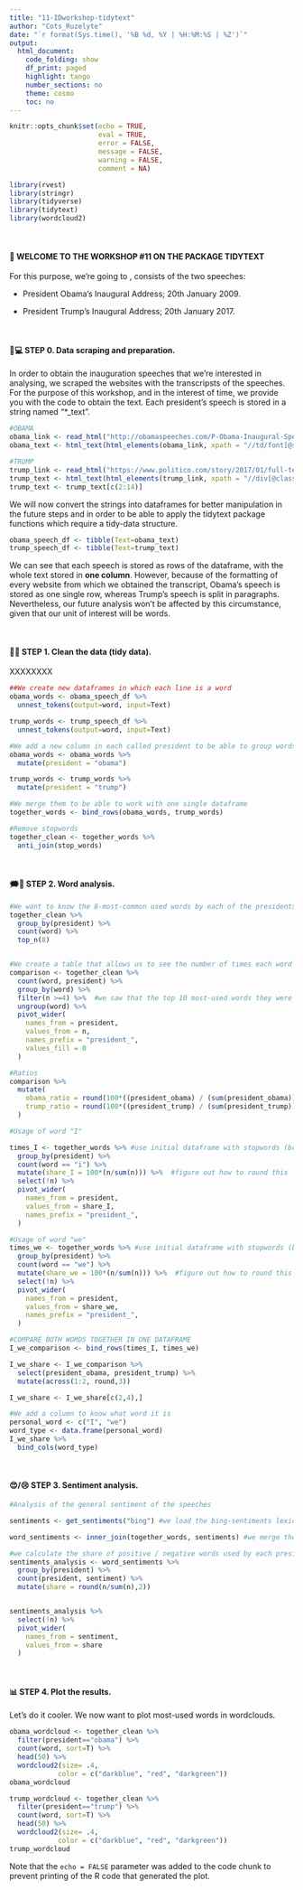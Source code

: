 ```yaml
---
title: "11-IDworkshop-tidytext"
author: "Cots_Ruzelyte"
date: "`r format(Sys.time(), '%B %d, %Y | %H:%M:%S | %Z')`"
output:
  html_document:
    code_folding: show
    df_print: paged
    highlight: tango
    number_sections: no
    theme: cosmo
    toc: no
---
```

  
<style>
div.answer {background-color:#f3f0ff; border-radius: 5px; padding: 20px;}
</style>

```r
knitr::opts_chunk$set(echo = TRUE,
                      eval = TRUE,
                      error = FALSE,
                      message = FALSE,
                      warning = FALSE,
                      comment = NA)
```

```r
library(rvest)
library(stringr)
library(tidyverse)
library(tidytext)
library(wordcloud2)
```

<br>

#### 👋 **WELCOME TO THE WORKSHOP #11 ON THE PACKAGE TIDYTEXT**

For this purpose, we're going to , consists of the two speeches: 

- President Obama's Inaugural Address; 20th January 2009. 

- President Trump's Inaugural Address; 20th January 2017. 


<br>

#### 👩💻 **STEP 0. Data scraping and preparation.**

In order to obtain the inauguration speeches that we're interested in analysing, we scraped the websites with the transcripsts of the speeches. For the purpose of this workshop, and in the interest of time, we provide you with the code to obtain the text. Each president's speech is stored in a string named "*_text". 

```r
#OBAMA
obama_link <- read_html("http://obamaspeeches.com/P-Obama-Inaugural-Speech-Inauguration.htm")
obama_text <- html_text(html_elements(obama_link, xpath = "//td/font[@size='3']")) 

#TRUMP
trump_link <- read_html("https://www.politico.com/story/2017/01/full-text-donald-trump-inauguration-speech-transcript-233907")
trump_text <- html_text(html_elements(trump_link, xpath = "//div[@class='story-text']/p"))
trump_text <- trump_text[c(2:14)]

```


We will now convert the strings into dataframes for better manipulation in the future steps and in order to be able to apply the tidytext package functions which require a tidy-data structure.

``` r
obama_speech_df <- tibble(Text=obama_text)
trump_speech_df <- tibble(Text=trump_text)

```

We can see that each speech is stored as rows of the dataframe, with the whole text stored in **one column**. However, because of the formatting of every website from which we obtained the transcript, Obama's speech is stored as one single row, whereas Trump's speech is split in paragraphs. Nevertheless, our future analysis won't be affected by this circumstance, given that our unit of interest will be words. 

<br>

#### 🧹🧼 **STEP 1. Clean the data (tidy data).**

XXXXXXXX

````r

##We create new dataframes in which each line is a word
obama_words <- obama_speech_df %>% 
  unnest_tokens(output=word, input=Text)

trump_words <- trump_speech_df %>% 
  unnest_tokens(output=word, input=Text)

#We add a new column in each called president to be able to group words by this category later. 
obama_words <- obama_words %>% 
  mutate(president = "obama")

trump_words <- trump_words %>% 
  mutate(president = "trump")

#We merge them to be able to work with one single dataframe
together_words <- bind_rows(obama_words, trump_words)

#Remove stopwords
together_clean <- together_words %>% 
  anti_join(stop_words)


````

<br>

#### 🗯📣 **STEP 2. Word analysis.**

````r
#We want to know the 8-most-common used words by each of the presidents in their inauguration speeches
together_clean %>% 
  group_by(president) %>% 
  count(word) %>% 
  top_n(8)


#We create a table that allows us to see the number of times each word is said by president (in the same line)
comparison <- together_clean %>% 
  count(word, president) %>% 
  group_by(word) %>% 
  filter(n >=4) %>%  #we saw that the top 10 most-used words they were used at least 4 times
  ungroup(word) %>% 
  pivot_wider(
    names_from = president, 
    values_from = n, 
    names_prefix = "president_", 
    values_fill = 0
  )

#Ratios
comparison %>% 
  mutate(
    obama_ratio = round(100*((president_obama) / (sum(president_obama))),2),
    trump_ratio = round(100*((president_trump) / (sum(president_trump))),2)
  )


````



````r
#Usage of word "I"

times_I <- together_words %>% #use initial dataframe with stopwords (bc I is considered a stopword)
  group_by(president) %>% 
  count(word == "i") %>% 
  mutate(share_I = 100*(n/sum(n))) %>%  #figure out how to round this
  select(!n) %>% 
  pivot_wider(
    names_from = president, 
    values_from = share_I, 
    names_prefix = "president_", 
  ) 

#Usage of word "we"
times_we <- together_words %>% #use initial dataframe with stopwords (bc I is considered a stopword)
  group_by(president) %>% 
  count(word == "we") %>% 
  mutate(share_we = 100*(n/sum(n))) %>%  #figure out how to round this
  select(!n) %>% 
  pivot_wider(
    names_from = president, 
    values_from = share_we, 
    names_prefix = "president_", 
  ) 

#COMPARE BOTH WORDS TOGETHER IN ONE DATAFRAME
I_we_comparison <- bind_rows(times_I, times_we)

I_we_share <- I_we_comparison %>% 
  select(president_obama, president_trump) %>% 
  mutate(across(1:2, round,3))

I_we_share <- I_we_share[c(2,4),]

#We add a column to know what word it is
personal_word <- c("I", "we")
word_type <- data.frame(personal_word)
I_we_share %>% 
  bind_cols(word_type)


````

<br>

#### 😍/😢 **STEP 3. Sentiment analysis.**

````r
#Analysis of the general sentiment of the speeches

sentiments <- get_sentiments("bing") #we load the bing-sentiments lexicon

word_sentiments <- inner_join(together_words, sentiments) #we merge the sentiment column to add a validation of the sentiment behind each word

#we calculate the share of positive / negative words used by each president in all the speech
sentiments_analysis <- word_sentiments %>% 
  group_by(president) %>% 
  count(president, sentiment) %>% 
  mutate(share = round(n/sum(n),2))


sentiments_analysis %>%
  select(!n) %>% 
  pivot_wider(
    names_from = sentiment,
    values_from = share
  )


````

<br>

#### 📊 **STEP 4. Plot the results.** 

Let's do it cooler. We now want to plot most-used words in wordclouds. 

```r

obama_wordcloud <- together_clean %>% 
  filter(president=="obama") %>% 
  count(word, sort=T) %>% 
  head(50) %>% 
  wordcloud2(size= .4,
            color = c("darkblue", "red", "darkgreen"))
obama_wordcloud


```

````r
trump_wordcloud <- together_clean %>% 
  filter(president=="trump") %>% 
  count(word, sort=T) %>% 
  head(50) %>% 
  wordcloud2(size= .4,
            color = c("darkblue", "red", "darkgreen"))
trump_wordcloud

````

Note that the `echo = FALSE` parameter was added to the code chunk to prevent printing of the R code that generated the plot.
